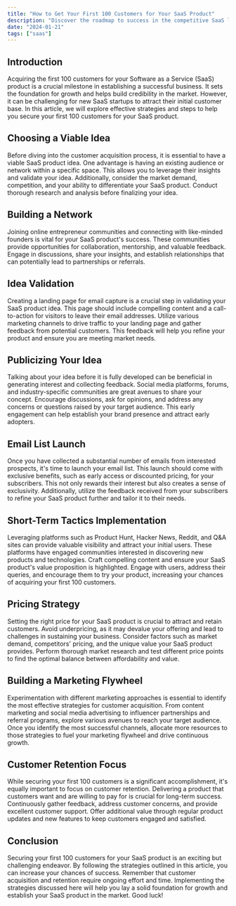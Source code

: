 ```yaml
---
title: "How to Get Your First 100 Customers for Your SaaS Product"
description: "Discover the roadmap to success in the competitive SaaS landscape. Learn effective strategies to secure your first 100 customers, from choosing a viable idea and building a network to idea validation and short-term tactics implementation. Lay the groundwork for sustained growth with insights on pricing strategy, marketing flywheels, and a strong focus on customer retention. Your journey to a thriving SaaS product begins here!"
date: "2024-01-21"
tags: ["saas"]
---
```


## Introduction

Acquiring the first 100 customers for your Software as a Service (SaaS) product is a crucial milestone in establishing a successful business. It sets the foundation for growth and helps build credibility in the market. However, it can be challenging for new SaaS startups to attract their initial customer base. In this article, we will explore effective strategies and steps to help you secure your first 100 customers for your SaaS product.

## Choosing a Viable Idea

Before diving into the customer acquisition process, it is essential to have a viable SaaS product idea. One advantage is having an existing audience or network within a specific space. This allows you to leverage their insights and validate your idea. Additionally, consider the market demand, competition, and your ability to differentiate your SaaS product. Conduct thorough research and analysis before finalizing your idea.

## Building a Network

Joining online entrepreneur communities and connecting with like-minded founders is vital for your SaaS product's success. These communities provide opportunities for collaboration, mentorship, and valuable feedback. Engage in discussions, share your insights, and establish relationships that can potentially lead to partnerships or referrals.

## Idea Validation

Creating a landing page for email capture is a crucial step in validating your SaaS product idea. This page should include compelling content and a call-to-action for visitors to leave their email addresses. Utilize various marketing channels to drive traffic to your landing page and gather feedback from potential customers. This feedback will help you refine your product and ensure you are meeting market needs.

## Publicizing Your Idea

Talking about your idea before it is fully developed can be beneficial in generating interest and collecting feedback. Social media platforms, forums, and industry-specific communities are great avenues to share your concept. Encourage discussions, ask for opinions, and address any concerns or questions raised by your target audience. This early engagement can help establish your brand presence and attract early adopters.

## Email List Launch

Once you have collected a substantial number of emails from interested prospects, it's time to launch your email list. This launch should come with exclusive benefits, such as early access or discounted pricing, for your subscribers. This not only rewards their interest but also creates a sense of exclusivity. Additionally, utilize the feedback received from your subscribers to refine your SaaS product further and tailor it to their needs.

## Short-Term Tactics Implementation

Leveraging platforms such as Product Hunt, Hacker News, Reddit, and Q&A sites can provide valuable visibility and attract your initial users. These platforms have engaged communities interested in discovering new products and technologies. Craft compelling content and ensure your SaaS product's value proposition is highlighted. Engage with users, address their queries, and encourage them to try your product, increasing your chances of acquiring your first 100 customers.

## Pricing Strategy

Setting the right price for your SaaS product is crucial to attract and retain customers. Avoid underpricing, as it may devalue your offering and lead to challenges in sustaining your business. Consider factors such as market demand, competitors' pricing, and the unique value your SaaS product provides. Perform thorough market research and test different price points to find the optimal balance between affordability and value.

## Building a Marketing Flywheel

Experimentation with different marketing approaches is essential to identify the most effective strategies for customer acquisition. From content marketing and social media advertising to influencer partnerships and referral programs, explore various avenues to reach your target audience. Once you identify the most successful channels, allocate more resources to those strategies to fuel your marketing flywheel and drive continuous growth.

## Customer Retention Focus

While securing your first 100 customers is a significant accomplishment, it's equally important to focus on customer retention. Delivering a product that customers want and are willing to pay for is crucial for long-term success. Continuously gather feedback, address customer concerns, and provide excellent customer support. Offer additional value through regular product updates and new features to keep customers engaged and satisfied.

## Conclusion

Securing your first 100 customers for your SaaS product is an exciting but challenging endeavor. By following the strategies outlined in this article, you can increase your chances of success. Remember that customer acquisition and retention require ongoing effort and time. Implementing the strategies discussed here will help you lay a solid foundation for growth and establish your SaaS product in the market. Good luck!
